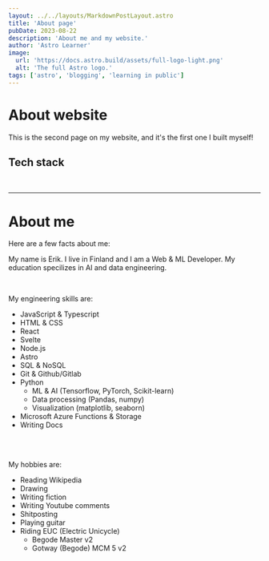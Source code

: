 ---
layout: ../../layouts/MarkdownPostLayout.astro
title: 'About page'
pubDate: 2023-08-22
description: 'About me and my website.'
author: 'Astro Learner'
image:
  url: 'https://docs.astro.build/assets/full-logo-light.png'
  alt: 'The full Astro logo.'
tags: ['astro', 'blogging', 'learning in public']
---

# About website

This is the second page on my website, and it's the first one I built myself!

## Tech stack

<a data-theme="dark" data-layers="1,2,3,4" data-stack-embed="true" href="https://embed.stackshare.io/stacks/embed/1cb95f866c35adfce069b852c8c3d1"></a><script async src="https://cdn1.stackshare.io/javascripts/client-code.js" charset="utf-8"></script>

<br/>

---

# About me

Here are a few facts about me:

My name is Erik.
I live in Finland and I am a Web & ML Developer. My education specilizes in AI and data engineering.

<br/>

My engineering skills are:
- JavaScript & Typescript
- HTML & CSS
- React
- Svelte
- Node.js
- Astro
- SQL & NoSQL
- Git & Github/Gitlab
- Python
  - ML & AI (Tensorflow, PyTorch, Scikit-learn)
  - Data processing (Pandas, numpy)
  - Visualization (matplotlib, seaborn)
- Microsoft Azure Functions & Storage
- Writing Docs

<br/><br/>

My hobbies are: 
- Reading Wikipedia
- Drawing
- Writing fiction
- Writing Youtube comments
- Shitposting
- Playing guitar
- Riding EUC (Electric Unicycle)
  - Begode Master v2
  - Gotway (Begode) MCM 5 v2
